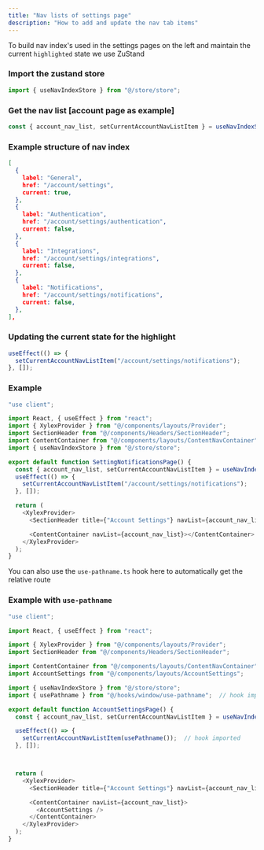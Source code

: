 ```yaml
---
title: "Nav lists of settings page"
description: "How to add and update the nav tab items"
---
```


To build nav index's used in the settings pages on the left and maintain the current `highlighted` state we use ZuStand

### Import the zustand store

```ts
import { useNavIndexStore } from "@/store/store";
```

### Get the nav list \[account page as example]

```ts
const { account_nav_list, setCurrentAccountNavListItem } = useNavIndexStore();
```

### Example structure of nav index

```json
[
  {
    label: "General",
    href: "/account/settings",
    current: true,
  },
  {
    label: "Authentication",
    href: "/account/settings/authentication",
    current: false,
  },
  {
    label: "Integrations",
    href: "/account/settings/integrations",
    current: false,
  },
  {
    label: "Notifications",
    href: "/account/settings/notifications",
    current: false,
  },
],
```

### Updating the current state for the highlight

```ts
useEffect(() => {
  setCurrentAccountNavListItem("/account/settings/notifications");
}, []);
```

### Example

```ts
"use client";

import React, { useEffect } from "react";
import { XylexProvider } from "@/components/layouts/Provider";
import SectionHeader from "@/components/Headers/SectionHeader";
import ContentContainer from "@/components/layouts/ContentNavContainer";
import { useNavIndexStore } from "@/store/store";

export default function SettingNotificationsPage() {
  const { account_nav_list, setCurrentAccountNavListItem } = useNavIndexStore();
  useEffect(() => {
    setCurrentAccountNavListItem("/account/settings/notifications");
  }, []);

  return (
    <XylexProvider>
      <SectionHeader title={"Account Settings"} navList={account_nav_list} />

      <ContentContainer navList={account_nav_list}></ContentContainer>
    </XylexProvider>
  );
}
```

You can also use the `use-pathname.ts` hook here to automatically get the relative route

### Example with `use-pathname`
```ts
"use client";

import React, { useEffect } from "react";

import { XylexProvider } from "@/components/layouts/Provider";
import SectionHeader from "@/components/Headers/SectionHeader";

import ContentContainer from "@/components/layouts/ContentNavContainer";
import AccountSettings from "@/components/layouts/AccountSettings";

import { useNavIndexStore } from "@/store/store";
import { usePathname } from "@/hooks/window/use-pathname";  // hook imported

export default function AccountSettingsPage() {
  const { account_nav_list, setCurrentAccountNavListItem } = useNavIndexStore();

  useEffect(() => {
    setCurrentAccountNavListItem(usePathname());  // hook imported
  }, []);



  return (
    <XylexProvider>
      <SectionHeader title={"Account Settings"} navList={account_nav_list} />

      <ContentContainer navList={account_nav_list}>
        <AccountSettings />
      </ContentContainer>
    </XylexProvider>
  );
}
```




